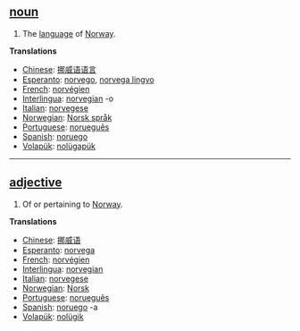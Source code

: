 == [[noun]] ==
# The [[language]] of [[Norway]].

'''Translations'''
*[[Chinese]]: [[挪威语语言]]
*[[Esperanto]]: [[norvego]], [[norvega lingvo]]
*[[French]]: [[norvégien]]
*[[Interlingua]]: [[norvegian]] -o
*[[Italian]]: [[norvegese]]
*[[Norwegian]]: [[Norsk språk]]
*[[Portuguese]]: [[norueguês]]
*[[Spanish]]: [[noruego]]
*[[Volapük]]: [[nolügapük]]

----

== [[adjective]] ==
# Of or pertaining to [[Norway]].

'''Translations'''
*[[Chinese]]: [[挪威语]]
*[[Esperanto]]: [[norvega]]
*[[French]]: [[norvégien]]
*[[Interlingua]]: [[norvegian]]
*[[Italian]]: [[norvegese]]
*[[Norwegian]]: [[Norsk]]
*[[Portuguese]]: [[norueguês]]
*[[Spanish]]: [[noruego]] -a
*[[Volapük]]: [[nolügik]]